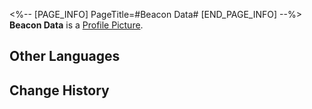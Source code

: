 <%-- [PAGE_INFO]
PageTitle=#Beacon Data#
[END_PAGE_INFO] --%>
{{Item Infobox
|id          = 149983
|image       = Item Beacon Data.png
|type        = Mission Item
|invCategory = 
|rarity      = 1
|effect      = 
|description = 
}}
'''Beacon Data''' is a [[Profile Picture]].

==Other Languages==
{{Other Languages
|en   = Beacon Data
|zhs  = 信标数据
|zht  = 信標資料
|ja   = ビーコンデータ
|ko   = 비콘 데이터
|es   = Datos de la baliza
|fr   = Données de balise
|ru   = Данные с маячка
|th   = ข้อมูล Beacon
|vi   = Dữ Liệu Máy Phát Liên Kết
|de   = Leuchtfeuer-Daten
|id   = Data Beacon
|pt   = Dados de Sinal
}}

==Change History==
{{Change History|1.0}}